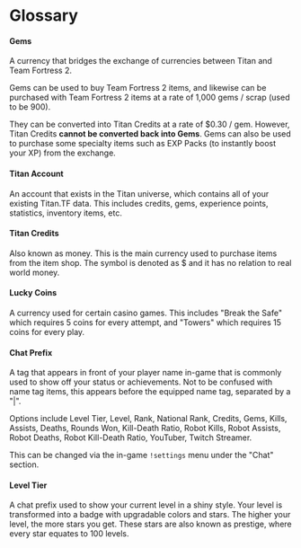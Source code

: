 # Glossary

#### Gems

A currency that bridges the exchange of currencies between Titan and Team Fortress 2.

Gems can be used to buy Team Fortress 2 items, and likewise can be purchased with Team Fortress 2 items at a rate of 1,000 gems / scrap \(used to be 900\).

They can be converted into Titan Credits at a rate of $0.30 / gem. However, Titan Credits **cannot be converted back into Gems**. Gems can also be used to purchase some specialty items such as EXP Packs \(to instantly boost your XP\) from the exchange.

#### Titan Account

An account that exists in the Titan universe, which contains all of your existing Titan.TF data. This includes credits, gems, experience points, statistics, inventory items, etc.

#### Titan Credits

Also known as money. This is the main currency used to purchase items from the item shop. The symbol is denoted as $ and it has no relation to real world money.

#### Lucky Coins

A currency used for certain casino games. This includes "Break the Safe" which requires 5 coins for every attempt, and "Towers" which requires 15 coins for every play.

#### Chat Prefix

A tag that appears in front of your player name in-game that is commonly used to show off your status or achievements. Not to be confused with name tag items, this appears before the equipped name tag, separated by a "\|".

Options include Level Tier, Level, Rank, National Rank, Credits, Gems, Kills, Assists, Deaths, Rounds Won, Kill-Death Ratio, Robot Kills, Robot Assists, Robot Deaths, Robot Kill-Death Ratio, YouTuber, Twitch Streamer.

This can be changed via the in-game `!settings` menu under the "Chat" section.

#### Level Tier

A chat prefix used to show your current level in a shiny style. Your level is transformed into a badge with upgradable colors and stars. The higher your level, the more stars you get. These stars are also known as prestige, where every star equates to 100 levels.

